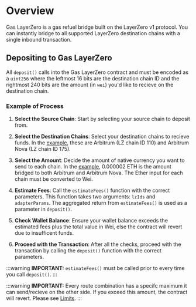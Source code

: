 # Overview

Gas LayerZero is a gas refuel bridge built on the LayerZero v1 protocol. You can instantly bridge to all supported LayerZero destination chains with a single inbound transaction.


## Depositing to Gas LayerZero

All ```deposit()``` calls into the Gas LayerZero contract and must be encoded as a `uint256` where the leftmost 16 bits are the destination chain ID and the rightmost 240 bits are the amount (in `wei`) you'd like to recieve on the destination chain.

### Example of Process

1. **Select the Source Chain**: Start by selecting your source chain to deposit from.

2. **Select the Destination Chains**: Select your destination chains to recieve funds. In the [example](/layerzero/step-by-step/estimateFees#prepare-layerzero-chainids-and-adapterparameters), these are Arbitrum (LZ chain ID 110) and Arbitrum Nova (LZ chain ID 175).

3. **Select the Amount**: Decide the amount of native currency you want to send to each chain. In the [example](/layerzero/step-by-step/estimateFees#prepare-layerzero-chainids-and-adapterparameters), 0.000002 ETH is the amount bridged to both Arbitrum and Arbitrum Nova. The Ether input for each chain must be converted to Wei.

4. **Estimate Fees**: Call the `estimateFees()` function with the correct parameters. This function takes two arguments: `lzIds` and `adapterParams`. The aggregated return from `estimateFees()` is used as a parameter in `deposit()`.

5. **Check Wallet Balance**: Ensure your wallet balance exceeds the estimated fees plus the total value in Wei, else the contract will revert due to insufficent funds.

6. **Proceed with the Transaction**: After all the checks, proceed with the transaction by calling the `deposit()` function with the correct parameters.

:::warning
**IMPORTANT:** `estimateFees()` must be called prior to every time you call `deposit()`.
:::

:::warning
**IMPORTANT:** Every route combination has a specifc maximum it can send/recieve on the other side. If you exceed this amount, the contract will revert. Please see [Limits](/layerzero/code-examples/limits).
:::


